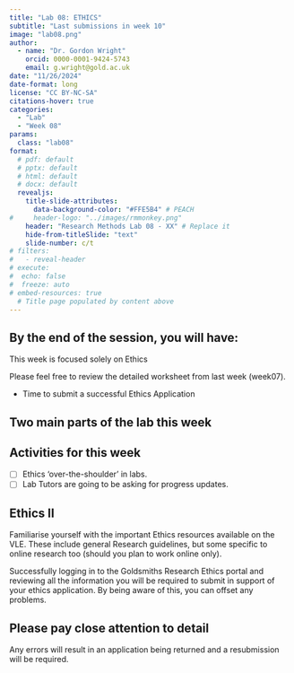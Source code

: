 ```yaml
---
title: "Lab 08: ETHICS"
subtitle: "Last submissions in week 10"
image: "lab08.png"
author: 
  - name: "Dr. Gordon Wright"
    orcid: 0000-0001-9424-5743
    email: g.wright@gold.ac.uk
date: "11/26/2024"
date-format: long
license: "CC BY-NC-SA"
citations-hover: true
categories: 
  - "Lab"
  - "Week 08"
params:
  class: "lab08"
format: 
  # pdf: default
  # pptx: default
  # html: default
  # docx: default
  revealjs: 
    title-slide-attributes: 
      data-background-color: "#FFE5B4" # PEACH
#     header-logo: "../images/rmmonkey.png"
    header: "Research Methods Lab 08 - XX" # Replace it
    hide-from-titleSlide: "text"
    slide-number: c/t
# filters:
#   - reveal-header
# execute:
#  echo: false
#  freeze: auto
# embed-resources: true
  # Title page populated by content above
---
```


## By the end of the session, you will have:

This week is focused solely on Ethics

Please feel free to review the detailed worksheet from last week (week07).

::: callout
-   Time to submit a successful Ethics Application
:::

## Two main parts of the lab this week

::: {.callout-important icon="false"}
## Activities for this week

-   [ ] Ethics 'over-the-shoulder' in labs.
-   [ ] Lab Tutors are going to be asking for progress updates.
:::

## Ethics II

Familiarise yourself with the important Ethics resources available on the VLE. These include general Research guidelines, but some specific to online research too (should you plan to work online only).

Successfully logging in to the Goldsmiths Research Ethics portal and reviewing all the information you will be required to submit in support of your ethics application. By being aware of this, you can offset any problems.

::: callout-warning
## Please pay close attention to detail

Any errors will result in an application being returned and a resubmission will be required.
:::

## 
